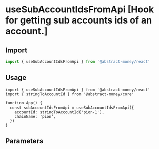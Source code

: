 
# useSubAccountIdsFromApi [Hook for getting sub accounts ids of an account.]

## Import

```ts twoslash 
import { useSubAccountIdsFromApi } from '@abstract-money/react'
```

## Usage

```tsx twoslash [index.tsx]
import { useSubAccountIdsFromApi } from '@abstract-money/react'
import { stringToAccountId } from '@abstract-money/core'

function App() {
  const subAccountIdsFromApi = useSubAccountIdsFromApi({
    accountId: stringToAccountId('pion-1'),
    chainName: 'pion',
  })
}
```

## Parameters

<ParameterCommonSnippet/>
<ParameterExtraSnippet />
<ParameterQuerySnippet />
